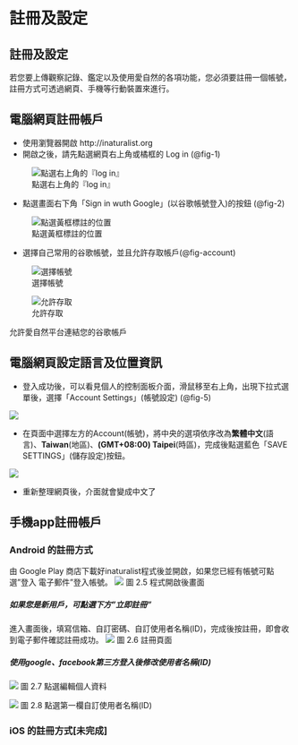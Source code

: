 # 註冊及設定

## 註冊及設定
若您要上傳觀察記錄、鑑定以及使用愛自然的各項功能，您必須要註冊一個帳號，註冊方式可透過網頁、手機等行動裝置來進行。

## 電腦網頁註冊帳戶
* 使用瀏覽器開啟 http://inaturalist.org
* 開啟之後，請先點選網頁右上角或橘框的 Log in (@fig-1)

![點選右上角的『log in』](creat_an_account_files/fig_1.png){#fig-1}

* 點選畫面右下角「Sign in wuth Google」(以谷歌帳號登入)的按鈕 (@fig-2)

![點選黃框標註的位置](creat_an_account_files/fig_2.png){#fig-2}

* 選擇自己常用的谷歌帳號，並且允許存取帳戶(@fig-account)

::: {#fig-account layout-ncol=2}

![選擇帳號](creat_an_account_files/fig_3.png){#fig-3}

![允許存取](creat_an_account_files/fig_4.png){#fig-4}

允許愛自然平台連結您的谷歌帳戶
:::

## 電腦網頁設定語言及位置資訊

* 登入成功後，可以看見個人的控制面板介面，滑鼠移至右上角，出現下拉式選單後，選擇「Account Settings」(帳號設定) (@fig-5)

![](creat_an_account_files/fig_5.png){#fig-5}

* 在頁面中選擇左方的Account(帳號)，將中央的選項依序改為**繁體中文**(語言)、**Taiwan**(地區)、**(GMT+08:00) Taipei**(時區)，完成後點選藍色「SAVE SETTINGS」(儲存設定)按鈕。

![](creat_an_account_files/fig_6.png)

* 重新整理網頁後，介面就會變成中文了

## 手機app註冊帳戶
### Android 的註冊方式

由 Google Play 商店下載好inaturalist程式後並開啟，如果您已經有帳號可點選"登入 電子郵件"登入帳號。
![](https://i.imgur.com/VWe7I0c.jpg)
圖 2.5 程式開啟後畫面

##### 如果您是新用戶，可點選下方"立即註冊"
進入畫面後，填寫信箱、自訂密碼、自訂使用者名稱(ID)，完成後按註冊，即會收到電子郵件確認註冊成功。
![](https://i.imgur.com/D0LxvTT.jpg)
圖 2.6 註冊頁面

##### 使用google、facebook第三方登入後修改使用者名稱(ID)
![](https://i.imgur.com/yNEw3P6.jpg)
圖 2.7 點選編輯個人資料

![](https://i.imgur.com/A6DAJEq.jpg)
圖 2.8 點選第一欄自訂使用者名稱(ID)

### iOS 的註冊方式[未完成]

